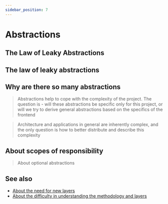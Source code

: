 ```yaml
---
sidebar_position: 7
---
```



# Abstractions

## The Law of Leaky Abstractions

<WIP ticket="186" />

## The law of leaky abstractions

## Why are there so many abstractions

> Abstractions help to cope with the complexity of the project. The question is - will these abstractions be specific only for this project, or will we try to derive general abstractions based on the specifics of the frontend

> Architecture and applications in general are inherently complex, and the only question is how to better distribute and describe this complexity

## About scopes of responsibility

> About optional abstractions

## See also
- [About the need for new layers](https://t.me/feature_sliced/2801)
- [About the difficulty in understanding the methodology and layers](https://t.me/feature_sliced/2619)
